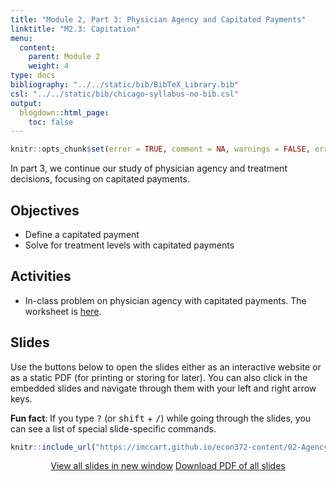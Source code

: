 ```yaml
---
title: "Module 2, Part 3: Physician Agency and Capitated Payments"
linktitle: "M2.3: Capitation"
menu:
  content:
    parent: Module 2
    weight: 4
type: docs
bibliography: "../../static/bib/BibTeX_Library.bib"
csl: "../../static/bib/chicago-syllabus-no-bib.csl"
output:
  blogdown::html_page:
    toc: false
---
```


```r
knitr::opts_chunk$set(error = TRUE, comment = NA, warnings = FALSE, errors = FALSE, messages = FALSE, tidy = FALSE, echo = FALSE)
```

In part 3, we continue our study of physician agency and treatment decisions, focusing on capitated payments.

## Objectives
- Define a capitated payment
- Solve for treatment levels with capitated payments

## Activities
- In-class problem on physician agency with capitated payments. The worksheet is [here](/resource/wksheet6.html).

## Slides
Use the buttons below to open the slides either as an interactive website or as a static PDF (for printing or storing for later). You can also click in the embedded slides and navigate through them with your left and right arrow keys.

:::fyi
**Fun fact**: If you type <kbd>?</kbd> (or <kbd>shift</kbd> + <kbd>/</kbd>) while going through the slides, you can see a list of special slide-specific commands.
:::

<center>

```r
knitr::include_url("https://imccart.github.io/econ372-content/02-Agency/02-agency3.html")
```


<p><a class="btn btn-primary btn-lg" target="_blank" href="https://imccart.github.io/econ372-content/02-Agency/02-agency3.html"><i class="fas fa-external-link-alt"></i> View all slides in new window</a> <a class="btn btn-primary btn-lg" target="_blank" href="https://imccart.github.io/econ372-content/02-Agency/02-agency3.pdf" role="button"><i class="far fa-file-pdf"></i> Download PDF of all slides</a></p>

</center>